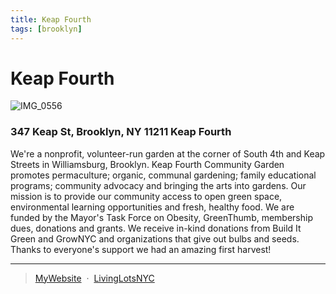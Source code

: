 ```yaml
---
title: Keap Fourth 
tags: [brooklyn]
---
```


# Keap Fourth
![IMG_0556](https://user-images.githubusercontent.com/22154417/159124044-aecfc4a8-6280-419c-bb56-dccc491a1c08.JPG)


<NumberOfOrg URL="https://livinglotsnyc.org/lot/58275/" />

### 347 Keap St, Brooklyn, NY 11211 Keap Fourth

We're a nonprofit, volunteer-run garden at the corner of South 4th and Keap Streets in Williamsburg, Brooklyn. Keap Fourth Community Garden promotes permaculture; organic, communal gardening; family educational programs; community advocacy and bringing the arts into gardens. Our mission is to provide our community access to open green space, environmental learning opportunities and fresh, healthy food. We are funded by the Mayor's Task Force on Obesity, GreenThumb, membership dues, donations and grants. We receive in-kind donations from Build It Green and GrowNYC and organizations that give out bulbs and seeds. Thanks to everyone's support we had an amazing first harvest!

---

> [MyWebsite](http://www.keapfourthgarden.org/) &nbsp;&middot;&nbsp;
> [LivingLotsNYC](https://livinglotsnyc.org/lot/58275/)




